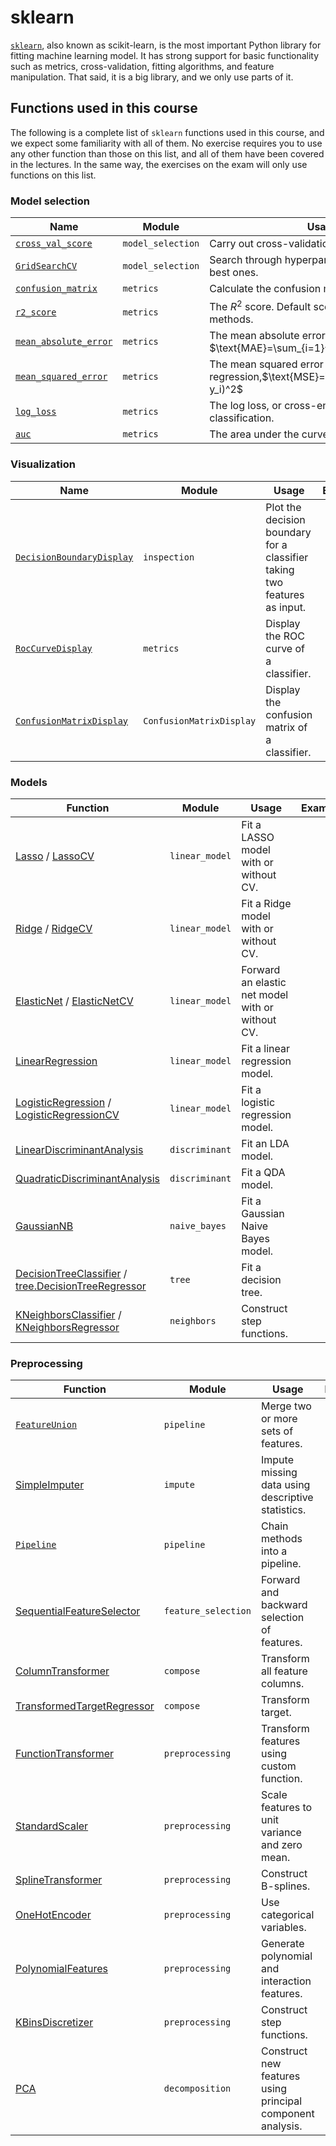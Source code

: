 # sklearn {.unnumbered}

[`sklearn`](https://scikit-learn.org/stable/index.html), also known as scikit-learn, is the most important Python library for fitting machine learning model. It has strong support for basic functionality such as metrics, cross-validation, fitting algorithms, and feature manipulation. That said, it is a big library, and we only use parts of it.

## Functions used in this course

The following is a complete list of `sklearn` functions used in this course, and we expect some familiarity with all of them. No exercise requires you to use any other function than those on this list, and all of them have been covered in the lectures. In the same way, the exercises on the exam will only use functions on this list.

### Model selection

| Name                                                                                                                                                        | Module            | Usage                                                                                 | Examples |
|-------------------------------------------------------------------------------------------------------------------------------------------------------------|-------------------|---------------------------------------------------------------------------------------|----------|
| [`cross_val_score`](https://scikit-learn.org/stable/modules/generated/sklearn.model_selection.cross_val_score.html#sklearn.model_selection.cross_val_score) | `model_selection` | Carry out cross-validation.                                                           |          |
| [`GridSearchCV`](https://scikit-learn.org/stable/modules/generated/sklearn.model_selection.GridSearchCV.html#sklearn.model_selection.GridSearchCV)          | `model_selection` | Search through hyperparameters to find the best ones.                                 |          |
| [`confusion_matrix`](https://scikit-learn.org/stable/modules/generated/sklearn.metrics.confusion_matrix.html)                                               | `metrics`         | Calculate the confusion matrix of a classifier.                                       |          |
| [`r2_score`](https://scikit-learn.org/stable/modules/generated/sklearn.metrics.r2_score.html#sklearn.metrics.r2_score)                                      | `metrics`         | The $R^2$ score. Default score for most regression methods.                           |          |
| [`mean_absolute_error`](https://scikit-learn.org/stable/modules/generated/sklearn.metrics.mean_absolute_error.html#sklearn.metrics.mean_absolute_error)     | `metrics`         | The mean absolute error score in regression, $\text{MAE}=\sum_{i=1}^n|\hat{y_i}-y_i|$ |          |
| [`mean_squared_error`](https://scikit-learn.org/stable/modules/generated/sklearn.metrics.mean_squared_error.html#sklearn.metrics.mean_squared_error)        | `metrics`         | The mean squared error score in regression,$\text{MSE}=\sum_{i=1}^n(\hat{y_i}-y_i)^2$ |          |
| [`log_loss`](https://scikit-learn.org/stable/modules/generated/sklearn.metrics.log_loss.html#sklearn.metrics.log_loss)                                      | `metrics`         | The log loss, or cross-entropy loss, for classification.                              |          |
| [`auc`](https://scikit-learn.org/stable/modules/generated/sklearn.metrics.auc.html#sklearn.metrics.auc)                                                     | `metrics`         | The area under the curve, used in classification.                                     |          |

### Visualization

| Name                                                                                                                                                             | Module                   | Usage                                                                     | Examples |
|------------------------------------------------------------------------------------------------------------------------------------------------------------------|--------------------------|---------------------------------------------------------------------------|----------|
| [`DecisionBoundaryDisplay`](https://scikit-learn.org/stable/modules/generated/sklearn.inspection.DecisionBoundaryDisplay.html)                                   | `inspection`             | Plot the decision boundary for a classifier taking two features as input. |          |
| [`RocCurveDisplay`](https://scikit-learn.org/stable/modules/generated/sklearn.metrics.RocCurveDisplay.html#sklearn.metrics.RocCurveDisplay)                      | `metrics`                | Display the ROC curve of a classifier.                                    |          |
| [`ConfusionMatrixDisplay`](https://scikit-learn.org/stable/modules/generated/sklearn.metrics.ConfusionMatrixDisplay.html#sklearn.metrics.ConfusionMatrixDisplay) | `ConfusionMatrixDisplay` | Display the confusion matrix of a classifier.                             |          |

### Models

| Function                                                                                                                                                                                                                                                                                                                          | Module         | Usage                                            | Examples |
|-----------------------------------------------------------------------------------------------------------------------------------------------------------------------------------------------------------------------------------------------------------------------------------------------------------------------------------|----------------|--------------------------------------------------|----------|
| [Lasso](https://scikit-learn.org/stable/modules/generated/sklearn.linear_model.Lasso.html#sklearn.linear_model.Lasso) / [LassoCV](https://scikit-learn.org/stable/modules/generated/sklearn.linear_model.LassoCV.html#sklearn.linear_model.LassoCV)                                                                               | `linear_model` | Fit a LASSO model with or without CV.            |          |
| [Ridge](https://scikit-learn.org/stable/modules/generated/sklearn.linear_model.Lasso.html#sklearn.linear_model.Lasso) / [RidgeCV](https://scikit-learn.org/stable/modules/generated/sklearn.linear_model.LassoCV.html#sklearn.linear_model.LassoCV)                                                                               | `linear_model` | Fit a Ridge model with or without CV.            |          |
| [ElasticNet](https://scikit-learn.org/stable/modules/generated/sklearn.linear_model.Lasso.html#sklearn.linear_model.Lasso) / [ElasticNetCV](https://scikit-learn.org/stable/modules/generated/sklearn.linear_model.LassoCV.html#sklearn.linear_model.LassoCV)                                                                     | `linear_model` | Forward an elastic net model with or without CV. |          |
| [LinearRegression](https://scikit-learn.org/stable/modules/generated/sklearn.linear_model.LinearRegression.html#sklearn.linear_model.LinearRegression)                                                                                                                                                                            | `linear_model` | Fit a linear regression model.                   |          |
| [LogisticRegression](https://scikit-learn.org/stable/modules/generated/sklearn.linear_model.LogisticRegression.html#sklearn.linear_model.LogisticRegression) / [LogisticRegressionCV](https://scikit-learn.org/stable/modules/generated/sklearn.linear_model.LogisticRegressionCV.html#sklearn.linear_model.LogisticRegressionCV) | `linear_model` | Fit a logistic regression model.                 |          |
| [LinearDiscriminantAnalysis](https://scikit-learn.org/stable/modules/generated/sklearn.discriminant_analysis.LinearDiscriminantAnalysis.html#sklearn.discriminant_analysis.LinearDiscriminantAnalysis)                                                                                                                            | `discriminant` | Fit an LDA model.                                |          |
| [QuadraticDiscriminantAnalysis](https://scikit-learn.org/stable/modules/generated/sklearn.discriminant_analysis.QuadraticDiscriminantAnalysis.html#sklearn.discriminant_analysis.QuadraticDiscriminantAnalysis)                                                                                                                   | `discriminant` | Fit a QDA model.                                 |          |
| [GaussianNB](https://scikit-learn.org/stable/modules/generated/sklearn.naive_bayes.GaussianNB.html#sklearn.naive_bayes.GaussianNB)                                                                                                                                                                                                | `naive_bayes`  | Fit a Gaussian Naive Bayes model.                |          |
| [DecisionTreeClassifier](https://scikit-learn.org/stable/modules/generated/sklearn.tree.DecisionTreeClassifier.html#sklearn.tree.DecisionTreeClassifier) / [tree.DecisionTreeRegressor](https://scikit-learn.org/stable/modules/generated/sklearn.tree.DecisionTreeRegressor.html#sklearn.tree.DecisionTreeRegressor)             | `tree`         | Fit a decision tree.                             |          |
| [KNeighborsClassifier](https://scikit-learn.org/stable/modules/generated/sklearn.neighbors.KNeighborsClassifier.html#sklearn.neighbors.KNeighborsClassifier) / [KNeighborsRegressor](https://scikit-learn.org/stable/modules/generated/sklearn.neighbors.KNeighborsRegressor.html#sklearn.neighbors.KNeighborsRegressor)          | `neighbors`    | Construct step functions.                        |          |

### Preprocessing

| Function                                                                                                                                                                                    | Module              | Usage                                                      | Examples |
|---------------------------------------------------------------------------------------------------------------------------------------------------------------------------------------------|---------------------|------------------------------------------------------------|----------|
| [`FeatureUnion`](https://scikit-learn.org/stable/modules/generated/sklearn.pipeline.FeatureUnion.html)                                                                                      | `pipeline`          | Merge two or more sets of features.                        |          |
| [SimpleImputer](SimpleImputerhttps://scikit-learn.org/stable/modules/generated/sklearn.impute.SimpleImputer.html)                                                                           | `impute`            | Impute missing data using descriptive statistics.          |          |
| [`Pipeline`](https://scikit-learn.org/stable/modules/generated/sklearn.pipeline.Pipeline.html)                                                                                              | `pipeline`          | Chain methods into a pipeline.                             |          |
| [SequentialFeatureSelector](https://scikit-learn.org/stable/modules/generated/sklearn.feature_selection.SequentialFeatureSelector.html#sklearn.feature_selection.SequentialFeatureSelector) | `feature_selection` | Forward and backward selection of features.                |          |
| [ColumnTransformer](https://scikit-learn.org/stable/modules/generated/sklearn.compose.ColumnTransformer.html#sklearn.compose.ColumnTransformer)                                             | `compose`           | Transform all feature columns.                             |          |
| [TransformedTargetRegressor](https://scikit-learn.org/stable/modules/generated/sklearn.compose.TransformedTargetRegressor.html#sklearn.compose.TransformedTargetRegressor)                  | `compose`           | Transform target.                                          |          |
| [FunctionTransformer](https://scikit-learn.org/stable/modules/generated/sklearn.preprocessing.FunctionTransformer.html#sklearn.preprocessing.FunctionTransformer)                           | `preprocessing`     | Transform features using custom function.                  |          |
| [StandardScaler](https://scikit-learn.org/stable/modules/generated/sklearn.preprocessing.StandardScaler.html#sklearn.preprocessing.StandardScaler)                                          | `preprocessing`     | Scale features to unit variance and zero mean.             |          |
| [SplineTransformer](https://scikit-learn.org/stable/modules/generated/sklearn.preprocessing.SplineTransformer.html#sklearn.preprocessing.SplineTransformer)                                 | `preprocessing`     | Construct B-splines.                                       |          |
| [OneHotEncoder](https://scikit-learn.org/stable/modules/generated/sklearn.preprocessing.OneHotEncoder.html#sklearn.preprocessing.OneHotEncoder)                                             | `preprocessing`     | Use categorical variables.                                 |          |
| [PolynomialFeatures](https://scikit-learn.org/stable/modules/generated/sklearn.preprocessing.PolynomialFeatures.html#sklearn.preprocessing.PolynomialFeatures)                              | `preprocessing`     | Generate polynomial and interaction features.              |          |
| [KBinsDiscretizer](https://scikit-learn.org/stable/modules/generated/sklearn.preprocessing.KBinsDiscretizer.html#sklearn.preprocessing.KBinsDiscretizer)                                    | `preprocessing`     | Construct step functions.                                  |          |
| [PCA](https://scikit-learn.org/stable/modules/generated/sklearn.decomposition.PCA.html#sklearn.decomposition.PCA)                                                                           | `decomposition`     | Construct new features using principal component analysis. |          |
